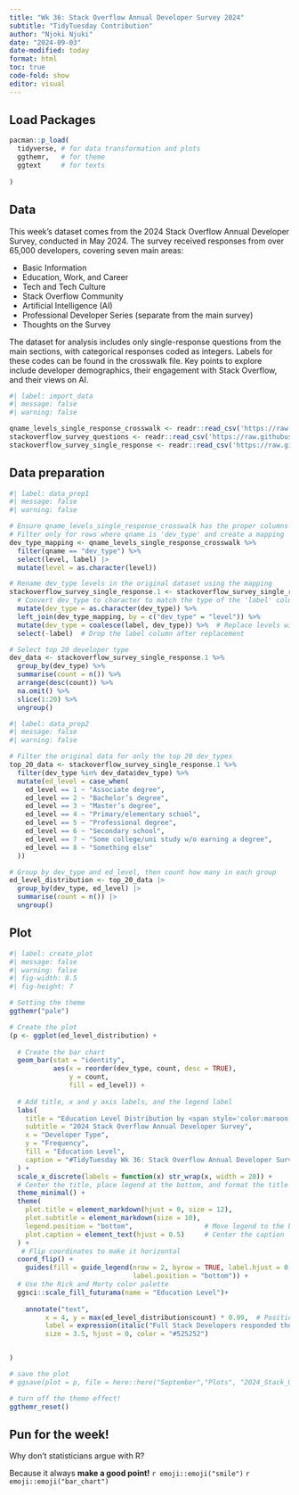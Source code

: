 ```yaml
---
title: "Wk 36: Stack Overflow Annual Developer Survey 2024"
subtitle: "TidyTuesday Contribution"
author: "Njoki Njuki"
date: "2024-09-03"
date-modified: today
format: html
toc: true
code-fold: show
editor: visual
---
```


## Load Packages

```r

pacman::p_load(
  tidyverse, # for data transformation and plots
  ggthemr,   # for theme
  ggtext     # for texts
  
)
```

## Data

This week's dataset comes from the 2024 Stack Overflow Annual Developer Survey, conducted in May 2024. The survey received responses from over 65,000 developers, covering seven main areas:

-   Basic Information
-   Education, Work, and Career
-   Tech and Tech Culture
-   Stack Overflow Community
-   Artificial Intelligence (AI)
-   Professional Developer Series (separate from the main survey)
-   Thoughts on the Survey


The dataset for analysis includes only single-response questions from the main sections, with categorical responses coded as integers. Labels for these codes can be found in the crosswalk file. Key points to explore include developer demographics, their engagement with Stack Overflow, and their views on AI.

```r
#| label: import_data
#| message: false
#| warning: false

qname_levels_single_response_crosswalk <- readr::read_csv('https://raw.githubusercontent.com/rfordatascience/tidytuesday/master/data/2024/2024-09-03/qname_levels_single_response_crosswalk.csv')
stackoverflow_survey_questions <- readr::read_csv('https://raw.githubusercontent.com/rfordatascience/tidytuesday/master/data/2024/2024-09-03/stackoverflow_survey_questions.csv')
stackoverflow_survey_single_response <- readr::read_csv('https://raw.githubusercontent.com/rfordatascience/tidytuesday/master/data/2024/2024-09-03/stackoverflow_survey_single_response.csv')

```

## Data preparation

```r
#| label: data_prep1
#| message: false
#| warning: false

# Ensure qname_levels_single_response_crosswalk has the proper columns and data
# Filter only for rows where qname is 'dev_type' and create a mapping
dev_type_mapping <- qname_levels_single_response_crosswalk %>%
  filter(qname == "dev_type") %>%
  select(level, label) |> 
  mutate(level = as.character(level))

# Rename dev_type levels in the original dataset using the mapping
stackoverflow_survey_single_response.1 <- stackoverflow_survey_single_response %>%
  # Convert dev_type to character to match the type of the 'label' column
  mutate(dev_type = as.character(dev_type)) %>%
  left_join(dev_type_mapping, by = c("dev_type" = "level")) %>%
  mutate(dev_type = coalesce(label, dev_type)) %>%  # Replace levels with labels
  select(-label)  # Drop the label column after replacement

# Select top 20 developer type
dev_data <- stackoverflow_survey_single_response.1 %>%
  group_by(dev_type) %>%
  summarise(count = n()) %>%
  arrange(desc(count)) %>%
  na.omit() %>%
  slice(1:20) %>%
  ungroup()
```



```r
#| label: data_prep2
#| message: false
#| warning: false

# Filter the original data for only the top 20 dev_types
top_20_data <- stackoverflow_survey_single_response.1 %>%
  filter(dev_type %in% dev_data$dev_type) %>%
  mutate(ed_level = case_when(
    ed_level == 1 ~ "Associate degree",
    ed_level == 2 ~ "Bachelor’s degree",
    ed_level == 3 ~ "Master’s degree",
    ed_level == 4 ~ "Primary/elementary school",
    ed_level == 5 ~ "Professional degree",
    ed_level == 6 ~ "Secondary school",
    ed_level == 7 ~ "Some college/uni study w/o earning a degree",
    ed_level == 8 ~ "Something else"
  )) 

# Group by dev_type and ed_level, then count how many in each group
ed_level_distribution <- top_20_data |> 
  group_by(dev_type, ed_level) |> 
  summarise(count = n()) |> 
  ungroup()
```

## Plot 

```r
#| label: create_plot
#| message: false
#| warning: false
#| fig-width: 8.5
#| fig-height: 7

# Setting the theme
ggthemr("pale")

# Create the plot
(p <- ggplot(ed_level_distribution) +     
  
  # Create the bar chart
  geom_bar(stat = "identity",
           aes(x = reorder(dev_type, count, desc = TRUE), 
               y = count,
               fill = ed_level)) +
  
  # Add title, x and y axis labels, and the legend label
  labs(
    title = "Education Level Distribution by <span style='color:maroon;'>Top 20 Developer Types</span>",
    subtitle = "2024 Stack Overflow Annual Developer Survey",
    x = "Developer Type",
    y = "Frequency",
    fill = "Education Level",
    caption = "#TidyTuesday Wk 36: Stack Overflow Annual Developer Survey 2024; @njokinjuki"  # Add caption
  ) +
  scale_x_discrete(labels = function(x) str_wrap(x, width = 20)) +
  # Center the title, place legend at the bottom, and format the title with color
  theme_minimal() +
  theme(
    plot.title = element_markdown(hjust = 0, size = 12),  
    plot.subtitle = element_markdown(size = 10),
    legend.position = "bottom",                  # Move legend to the bottom
    plot.caption = element_text(hjust = 0.5)     # Center the caption
  ) +
   # Flip coordinates to make it horizontal
  coord_flip() +
    guides(fill = guide_legend(nrow = 2, byrow = TRUE, label.hjust = 0, 
                               label.position = "bottom")) +
  # Use the Rick and Morty color palette
  ggsci::scale_fill_futurama(name = "Education Level")+
    
    annotate("text",
         x = 4, y = max(ed_level_distribution$count) * 0.99,  # Position text near the top of the plot
         label = expression(italic("Full Stack Developers responded the most, \nwith the majority holding a Bachelor's degree") * " 💻"),  # Italic and computer icon
         size = 3.5, hjust = 0, color = "#525252")


)

# save the plot
# ggsave(plot = p, file = here::here("September","Plots", "2024_Stack_Overflow_Annual_Developer_Survey.png"), width = 9, height = 8.5, bg = "white")

# turn off the theme effect!
ggthemr_reset()
```

## Pun for the week!

Why don't statisticians argue with R?

Because it always **make a good point!** `r emoji::emoji("smile")` `r emoji::emoji("bar_chart")`
